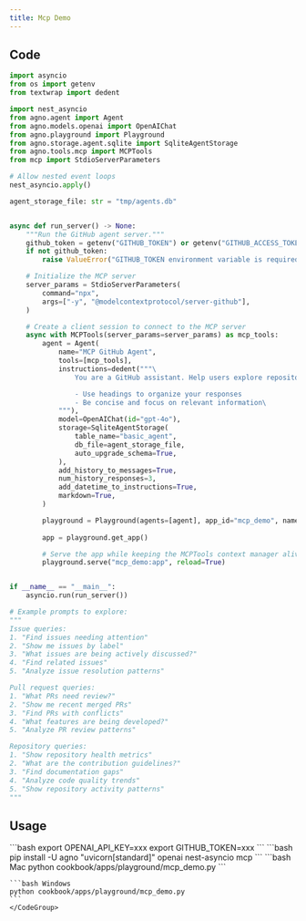 ```yaml
---
title: Mcp Demo
---
```


## Code

```python cookbook/apps/playground/mcp_demo.py
import asyncio
from os import getenv
from textwrap import dedent

import nest_asyncio
from agno.agent import Agent
from agno.models.openai import OpenAIChat
from agno.playground import Playground
from agno.storage.agent.sqlite import SqliteAgentStorage
from agno.tools.mcp import MCPTools
from mcp import StdioServerParameters

# Allow nested event loops
nest_asyncio.apply()

agent_storage_file: str = "tmp/agents.db"


async def run_server() -> None:
    """Run the GitHub agent server."""
    github_token = getenv("GITHUB_TOKEN") or getenv("GITHUB_ACCESS_TOKEN")
    if not github_token:
        raise ValueError("GITHUB_TOKEN environment variable is required")

    # Initialize the MCP server
    server_params = StdioServerParameters(
        command="npx",
        args=["-y", "@modelcontextprotocol/server-github"],
    )

    # Create a client session to connect to the MCP server
    async with MCPTools(server_params=server_params) as mcp_tools:
        agent = Agent(
            name="MCP GitHub Agent",
            tools=[mcp_tools],
            instructions=dedent("""\
                You are a GitHub assistant. Help users explore repositories and their activity.

                - Use headings to organize your responses
                - Be concise and focus on relevant information\
            """),
            model=OpenAIChat(id="gpt-4o"),
            storage=SqliteAgentStorage(
                table_name="basic_agent",
                db_file=agent_storage_file,
                auto_upgrade_schema=True,
            ),
            add_history_to_messages=True,
            num_history_responses=3,
            add_datetime_to_instructions=True,
            markdown=True,
        )

        playground = Playground(agents=[agent], app_id="mcp_demo", name="MCP Demo", description="MCP Demo").get_app()
        
        app = playground.get_app()

        # Serve the app while keeping the MCPTools context manager alive
        playground.serve("mcp_demo:app", reload=True)


if __name__ == "__main__":
    asyncio.run(run_server())

# Example prompts to explore:
"""
Issue queries:
1. "Find issues needing attention"
2. "Show me issues by label"
3. "What issues are being actively discussed?"
4. "Find related issues"
5. "Analyze issue resolution patterns"

Pull request queries:
1. "What PRs need review?"
2. "Show me recent merged PRs"
3. "Find PRs with conflicts"
4. "What features are being developed?"
5. "Analyze PR review patterns"

Repository queries:
1. "Show repository health metrics"
2. "What are the contribution guidelines?"
3. "Find documentation gaps"
4. "Analyze code quality trends"
5. "Show repository activity patterns"
"""

```

## Usage

<Steps>
  <Snippet file="create-venv-step.mdx" />

  <Step title="Set your API keys">
    ```bash
    export OPENAI_API_KEY=xxx
    export GITHUB_TOKEN=xxx
    ```
  </Step>

  <Step title="Install libraries">
    ```bash
    pip install -U agno "uvicorn[standard]" openai nest-asyncio mcp
    ```
  </Step>

  <Step title="Run Agent">
    <CodeGroup>
    ```bash Mac
    python cookbook/apps/playground/mcp_demo.py
    ```

    ```bash Windows
    python cookbook/apps/playground/mcp_demo.py
    ```
    </CodeGroup>
  </Step>
</Steps> 